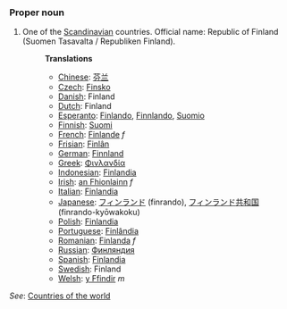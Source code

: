 ===Proper noun===

# One of the [[Scandinavian]] countries. Official name: Republic of Finland (Suomen Tasavalta / Republiken Finland).
#:'''Translations'''
#:*[[Chinese]]: [[芬兰]]
#:*[[Czech]]: [[Finsko]]
#:*[[Danish]]: Finland
#:*[[Dutch]]: Finland
#:*[[Esperanto]]: [[Finlando]], [[Finnlando]], [[Suomio]]
#:*[[Finnish]]: [[Suomi]]
#:*[[French]]: [[Finlande]] ''f''
#:*[[Frisian]]: [[Finlân]]
#:*[[German]]: [[Finnland]]
#:*[[Greek]]: [[Φινλανδία]]
#:*[[Indonesian]]: [[Finlandia]]
#:*[[Irish]]: [[an Fhionlainn]] ''f''
#:*[[Italian]]: [[Finlandia]]
#:*[[Japanese]]: [[フィンランド]] (finrando), [[フィンランド]][[共和国]] (finrando-kyōwakoku)
#:*[[Polish]]: [[Finlandia]]
#:*[[Portuguese]]: [[Finlândia]]
#:*[[Romanian]]: [[Finlanda]] ''f''
#:*[[Russian]]: [[Финляндия]]
#:*[[Spanish]]: [[Finlandia]]
#:*[[Swedish]]: Finland
#:*[[Welsh]]: [[y Ffindir]] ''m''

''See'': [[Countries of the world]]